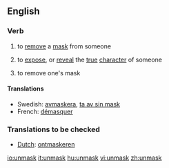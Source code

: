 ==English==

===Verb===
{{en-verb}}

# {{transitive}} to [[remove]] a [[mask]] from someone
# {{transitive}} to [[expose]], or [[reveal]] the [[true]] [[character]] of someone
# {{intransitive}} to remove one's mask

====Translations====
*Swedish: [[avmaskera]], [[ta av sin mask]]
*French: [[démasquer]]

===Translations to be checked===
*[[Dutch]]: [[ontmaskeren]]

[[io:unmask]]
[[it:unmask]]
[[hu:unmask]]
[[vi:unmask]]
[[zh:unmask]]